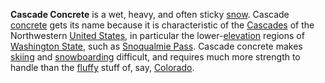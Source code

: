 {{rfc}}

'''Cascade Concrete''' is a wet, heavy, and often sticky [[snow]].  Cascade [[concrete]] gets its name because it is characteristic of the  [[w:Cascade Range|Cascades]] of the Northwestern [[w:United States|United States]], in particular the lower-[[elevation]] regions of [[w:Washington State|Washington State]], such as [[w:Snoqualmie Pass|Snoqualmie Pass]].  Cascade concrete makes [[skiing]] and [[snowboarding]] difficult, and requires much more strength to handle than the [[fluffy]] stuff of, say, [[w:Colorado|Colorado]].